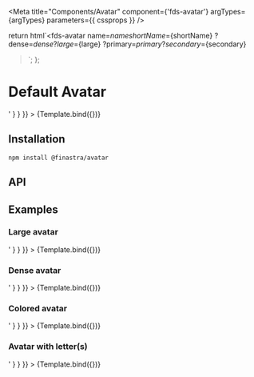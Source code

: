 

<Meta
  title="Components/Avatar"
  component={'fds-avatar'}
  argTypes={argTypes}
  parameters={{
    cssprops
  }}
/>

  return html`<fds-avatar
    name=${name}
    shortName=${shortName}
    ?dense=${dense}
    ?large=${large}
    ?primary=${primary}
    ?secondary=${secondary}
  ></fds-avatar>`;
};

# Default Avatar

<Canvas>
  <Story
    name="Default"
    args={{ name: '', large: false }}
    parameters={{
      docs: {
        source: {
          code: '<fds-avatar></fds-avatar>'
        }
      }
    }}
  >
    {Template.bind({})}
  </Story>
</Canvas>

## Installation

```
npm install @finastra/avatar

```

## API

<ArgsTable of="." story="^" />

## Examples

### Large avatar

<Canvas>
  <Story
    name="Large"
    args={{ large: true }}
    parameters={{
      docs: {
        source: {
          code: '<fds-avatar large></fds-avatar>'
        }
      }
    }}
  >
    {Template.bind({})}
  </Story>
</Canvas>

### Dense avatar

<Canvas>
  <Story
    name="Dense"
    args={{ dense: true }}
    parameters={{
      docs: {
        source: {
          code: '<fds-avatar dense></fds-avatar>'
        }
      }
    }}
  >
    {Template.bind({})}
  </Story>
</Canvas>

### Colored avatar

<Canvas>
  <Story
    name="Primary"
    args={{ primary: true }}
    parameters={{
      docs: {
        source: {
          code: '<fds-avatar primary></fds-avatar>'
        }
      }
    }}
  >
    {Template.bind({})}
  </Story>
</Canvas>

### Avatar with letter(s)

<Canvas>
  <Story
    name="With Letter"
    args={{ name: 'Raya' }}
    parameters={{
      docs: {
        source: {
          code: '<fds-avatar name="Raya"></fds-avatar>'
        }
      }
    }}
  >
    {Template.bind({})}
  </Story>
</Canvas>
